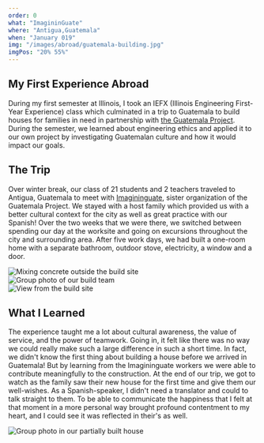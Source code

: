 ```yaml
---
order: 0
what: "ImagininGuate"
where: "Antigua,Guatemala"
when: "January 019"
img: "/images/abroad/guatemala-building.jpg"
imgPos: "20% 55%"
---
```


## My First Experience Abroad
During my first semester at Illinois, I took an IEFX (Illinois Engineering First-Year Experience) class which culminated in a trip to Guatemala to build houses for families in need in partnership with [the Guatemala Project](https://www.theguatemalaproject.org/service-teams/). During the semester, we learned about engineering ethics and applied it to our own project by investigating Guatemalan culture and how it would impact our goals. 

## The Trip
Over winter break, our class of 21 students and 2 teachers traveled to Antigua, Guatemala to meet with [Imagininguate](https://www.imagininguatemala.org/), sister organization of the Guatemala Project. We stayed with a host family which provided us with a better cultural context for the city as well as great practice with our Spanish! Over the two weeks that we were there, we switched between spending our day at the worksite and going on excursions throughout the city and surrounding area. After five work days, we had built a one-room home with a separate bathroom, outdoor stove, electricity, a window and a door.
<div class="img-grid">
    <div class="column">
        <img class="box-shadow-float-high" src="/images/abroad/guatemala-cement.jpg" alt="Mixing concrete outside the build site" loading="lazy" />
    </div>
    <div class="column">
        <div class="row">
            <img class="box-shadow-float-high" src="/images/abroad/guatemala-build-group.jpg" alt="Group photo of our build team" loading="lazy" />
        </div>
        <div class="row">
            <img class="box-shadow-float-high" src="/images/abroad/guatemala-build-peace.jpg" alt="View from the build site" loading="lazy" />
        </div>
    </div>
</div>

## What I Learned
The experience taught me a lot about cultural awareness, the value of service, and the power of teamwork. Going in, it felt like there was no way we could really make such a large difference in such a short time. In fact, we didn't know the first thing about building a house before we arrived in Guatemala! But by learning from the Imagininguate workers we were able to contribute meaningfully to the construction. At the end of our trip, we got to watch as the family saw their new house for the first time and give them our well-wishes. As a Spanish-speaker, I didn't need a translator and could to talk straight to them. To be able to communicate the happiness that I felt at that moment in a more personal way brought profound contentment to my heart, and I could see it was reflected in their's as well. 

<img class="single-img box-shadow-float-high" src="/images/abroad/guatemala.jpg" alt="Group photo in our partially built house" loading="lazy" />